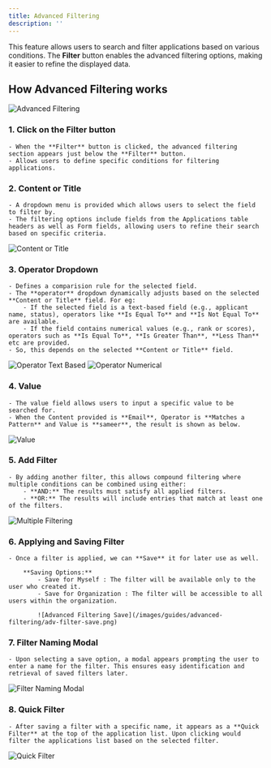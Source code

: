 ```yaml
---
title: Advanced Filtering
description: ''
---
```


This feature allows users to search and filter applications based on various conditions. The **Filter** button enables the advanced filtering options, making it easier to refine the displayed data.

## How Advanced Filtering works

![Advanced Filtering](/images/guides/advanced-filtering/advanced-filter.png)

### 1. Click on the Filter button
    - When the **Filter** button is clicked, the advanced filtering section appears just below the **Filter** button.
    - Allows users to define specific conditions for filtering applications.

### 2. Content or Title
    - A dropdown menu is provided which allows users to select the field to filter by.
    - The filtering options include fields from the Applications table headers as well as Form fields, allowing users to refine their search based on specific criteria.

![Content or Title](/images/guides/advanced-filtering/content-title.png)

### 3. Operator Dropdown
    - Defines a comparision rule for the selected field.
    - The **operator** dropdown dynamically adjusts based on the selected **Content or Title** field. For eg:
        - If the selected field is a text-based field (e.g., applicant name, status), operators like **Is Equal To** and **Is Not Equal To** are available.
        - If the field contains numerical values (e.g., rank or scores), operators such as **Is Equal To**, **Is Greater Than**, **Less Than** etc are provided.
    - So, this depends on the selected **Content or Title** field.

![Operator Text Based](/images/guides/advanced-filtering/operator-string.png)
![Operator Numerical](/images/guides/advanced-filtering/operator-num.png)

### 4. Value
    - The value field allows users to input a specific value to be searched for.
    - When the Content provided is **Email**, Operator is **Matches a Pattern** and Value is **sameer**, the result is shown as below.

![Value](/images/guides/advanced-filtering/adv-filter-result.png)

### 5. Add Filter
    - By adding another filter, this allows compound filtering where multiple conditions can be combined using either:
        - **AND:** The results must satisfy all applied filters.
        - **OR:** The results will include entries that match at least one of the filters.

![Multiple Filtering](/images/guides/advanced-filtering/multiple-filtering.png)

### 6. Applying and Saving Filter
    - Once a filter is applied, we can **Save** it for later use as well.

        **Saving Options:**
            - Save for Myself : The filter will be available only to the user who created it.
            - Save for Organization : The filter will be accessible to all users within the organization.

            ![Advanced Filtering Save](/images/guides/advanced-filtering/adv-filter-save.png)


 ### 7. Filter Naming Modal 
    - Upon selecting a save option, a modal appears prompting the user to enter a name for the filter. This ensures easy identification and retrieval of saved filters later.

 ![Filter Naming Modal](/images/guides/advanced-filtering/filter-modal.png)


 ### 8. Quick Filter
    - After saving a filter with a specific name, it appears as a **Quick Filter** at the top of the application list. Upon clicking would filter the applications list based on the selected filter.

![Quick Filter](/images/guides/advanced-filtering/quick-filter.png)





    
